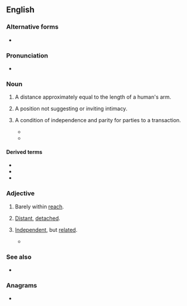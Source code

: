 {{also|arm's-length}}
==English==
{{wikipedia}}

===Alternative forms===
* {{l|en|arm's-length}}

===Pronunciation===
* {{audio|en|en-au-arm's length.ogg|Audio (AU)}}

===Noun===
{{en-noun|head=[[arm]][[-'s|'s]] [[length]]}}

# A distance approximately equal to the length of a human's arm.
# {{lb|en|figuratively}} A position not suggesting or inviting intimacy.
#: {{ux|en|She remained at '''arm's length''' though we worked together for many years.}}
# {{lb|en|figuratively}} A condition of independence and parity for parties to a transaction.
#: {{ux|en|The police work at '''arm's length''' from the army.}}
#* {{quote-journal|en|date=2020 April 22|title=Labour's blueprint for the future of Britain's railways|journal=Rail|page=28|text="Government should have an '''arms-length''' relationship with the railway," it adds.}}
#* {{quote-journal|en|date=2020 June 3|author=Christian Wolmar|title=Unworkable policies cripple our beleagered railway|journal=Rail|page=51|text=In any viable scenario of renationalisation, the idea was always to ensure that the railways were at '''arm's length''' from the Department, since it was recognised that allowing civil servants to run the show is always a bad idea.}}

====Derived terms====
* {{l|en|arm's length price}}
* {{l|en|arm's length principle}}
* {{l|en|arm's length transaction}}

===Adjective===
{{en-adj|head=[[arm]][[-'s|'s]] [[length]]}}

# {{lb|en|literally}} Barely within [[reach]].
# {{lb|en|idiomatic}} [[distant|Distant]], [[detach]]ed.
# {{lb|en|idiomatic}} [[independent|Independent]], but [[related]].
#* {{quote-journal|en|date=2021 February 24|author=Nigel Harris|title=Comment: Vaccines and railways|journal=RAIL|issue=925|page=3|text=Kate Bingham's success is powerful validation of what has been ''RAIL'' 's opinion on this key question for many months now: that we must have a new '''arm's length''' body, similar to the Vaccine Task Force, to strategically plan and organise our railways... and quickly too.}}

===See also===
* {{l|en|armlength}}

===Anagrams===
* {{anagrams|en|a=aeghlmnrst|armlengths}}